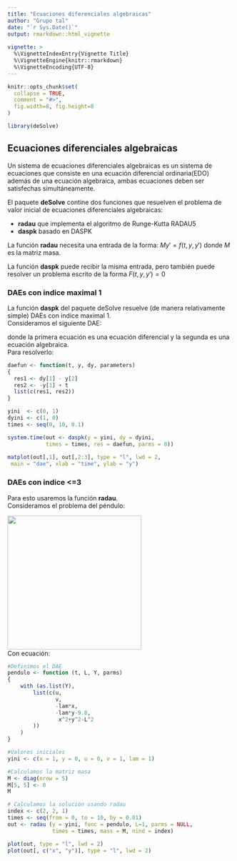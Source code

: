 ```yaml
---
title: "Ecuaciones diferenciales algebraicas"
author: "Grupo tal"
date: "`r Sys.Date()`"
output: rmarkdown::html_vignette
 
vignette: >
  %\VignetteIndexEntry{Vignette Title}
  %\VignetteEngine{knitr::rmarkdown}
  %\VignetteEncoding{UTF-8}
---
```


```r

knitr::opts_chunk$set(
  collapse = TRUE,
  comment = "#>",
  fig.width=8, fig.height=8
)
```

```r
library(deSolve)
```

## Ecuaciones diferenciales algebraicas

Un sistema de ecuaciones diferenciales algebraicas es un sistema de ecuaciones que consiste en una ecuación diferencial ordinaria(EDO) además de una ecuación algebraica, ambas ecuaciones deben ser satisfechas simultáneamente.   

El paquete **deSolve** contine dos funciones que resuelven el problema de valor inicial de ecuaciones diferenciales algebraicas:   

-   **radau** que implementa el algoritmo de Runge-Kutta RADAU5   
-   **daspk** basado en DASPK    

La función **radau** necesita una entrada de la forma: $My'=f(t,y,y')$ donde $M$ es la matriz masa.   

La función **daspk** puede recibir la misma entrada, pero también puede resolver un problema escrito de la forma $F(t,y,y')=0$   


### **DAEs con indice maximal 1**    

La función **daspk** del paquete deSolve resuelve (de manera relativamente simple) DAEs con indice maximal 1.    
Consideramos el siguiente DAE:   

\begin{gather*} 
\frac{dy_1}{dt}=y_2\\
t = y_1
\end{gather*}

donde la primera ecuación es una ecuación diferencial y la segunda es una ecuación algebraica.   
Para resolverlo:

```r

daefun <- function(t, y, dy, parameters) 
{
  res1 <- dy[1] - y[2]
  res2 <- -y[1] + t
  list(c(res1, res2))
}

yini  <- c(0, 1)
dyini <- c(1, 0)
times <- seq(0, 10, 0.1)

system.time(out <- daspk(y = yini, dy = dyini,
            times = times, res = daefun, parms = 0))
  
matplot(out[,1], out[,2:3], type = "l", lwd = 2,
 main = "dae", xlab = "time", ylab = "y")

```
   
### **DAEs con indice <=3**   
Para esto usaremos la función **radau**.   
Consideramos el problema del péndulo:    

![](klk.jpg){width='300px'}   
Con ecuación:
\begin{align*}  
x'& = u \\
y'& = v \\
u'& = -\lambda x \\
v'& = -\lambda y - g \\ 
0 & = x^2 + y^2 - L^2 
\end{align*}   

```r

#Definimos el DAE
pendulo <- function (t, L, Y, parms) 
{
    with (as.list(Y),
        list(c(u,
               v,
               -lam*x,
               -lam*y-9.8,
                x^2+y^2-L^2
        ))
    )
}

#Valores iniciales
yini <- c(x = 1, y = 0, u = 0, v = 1, lam = 1)

#Calculamos la matriz masa
M <- diag(nrow = 5)
M[5, 5] <- 0
M
```   
```r
# Calculamos la solución usando radau
index <- c(2, 2, 1)
times <- seq(from = 0, to = 10, by = 0.01)
out <- radau (y = yini, func = pendulo, L=1, parms = NULL,
              times = times, mass = M, nind = index)

plot(out, type = "l", lwd = 2)
plot(out[, c("x", "y")], type = "l", lwd = 2)
```

